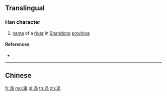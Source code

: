{{character info/new}}
{{also|澠}}
==Translingual==

===Han character===
{{Han char|rn=85|rad=水|as=08|sn=11|four=|canj=ERLU|ids=⿰氵黾}}

# [[name]] of a [[river]] in [[Shandong]] [[province]]

====References====
* {{Han ref|kx=0633.371|hdz=31650.040|uh=6E11|ud=28177}}

----

==Chinese==
{{zh-see|澠}}

[[fr:渑]]
[[mg:渑]]
[[pl:渑]]
[[th:渑]]
[[zh:渑]]